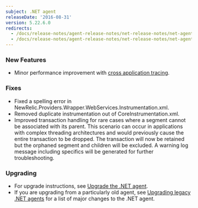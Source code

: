 ```yaml
---
subject: .NET agent
releaseDate: '2016-08-31'
version: 5.22.6.0
redirects:
  - /docs/release-notes/agent-release-notes/net-release-notes/net-agent-521740-0
  - /docs/release-notes/agent-release-notes/net-release-notes/net-agent-52290
---
```


### New Features

* Minor performance improvement with [cross application tracing](/docs/apm/transactions/cross-application-traces/cross-application-tracing).

### Fixes

* Fixed a spelling error in NewRelic.Providers.Wrapper.WebServices.Instrumentation.xml.
* Removed duplicate instrumentation out of CoreInstrumentation.xml.
* Improved transaction handling for rare cases where a segment cannot be associated with its parent. This scenario can occur in applications with complex threading architectures and would previously cause the entire transaction to be dropped. The transaction will now be retained but the orphaned segment and children will be excluded. A warning log message including specifics will be generated for further troubleshooting.

### Upgrading

* For upgrade instructions, see [Upgrade the .NET agent](/docs/agents/net-agent/installation-configuration/upgrade-net-agent#updating_net).
* If you are upgrading from a particularly old agent, see [Upgrading legacy .NET agents](/docs/agents/net-agent/troubleshooting/upgrading-legacy-net-agents) for a list of major changes to the .NET agent.
